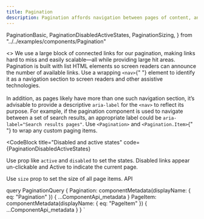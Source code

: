 ```yaml
---
title: Pagination
description: Pagination affords navigation between pages of content, and it highlights which page is currently in view.
---
```


  PaginationBasic,
  PaginationDisabledActiveStates,
  PaginationSizing,
} from "../../examples/components/Pagination"

<Overview>
  <>
    We use a large block of connected links for our pagination, making links
    hard to miss and easily scalable—all while providing large hit areas.
    Pagination is built with list HTML elements so screen readers can announce
    the number of available links. Use a wrapping <code>&lt;nav&gt;</code>{" "}
    element to identify it as a navigation section to screen readers and other
    assistive technologies.
    <br />
    <br />
    In addition, as pages likely have more than one such navigation section, it’s
    advisable to provide a descriptive <code>aria-label</code> for the
    <code>&lt;nav&gt;</code> to reflect its purpose. For example, if the
    pagination component is used to navigate between a set of search results, an
    appropriate label could be <code>aria-label="Search results pages"</code>.
  </>
</Overview>

<CodeBlock title="Example" code={PaginationBasic}>
  Use <code>&lt;Pagination&gt;</code> and <code>&lt;Pagination.Item&gt;</code>{" "}
  to wrap any custom paging items.
</CodeBlock>

<CodeBlock
  title="Disabled and active states"
  code={PaginationDisabledActiveStates}
>
  Use prop like <code>active</code> and <code>disabled</code> to set the states.
  Disabled links appear un-clickable and Active to indicate the current page.
</CodeBlock>

<CodeBlock title="Pagination Sizing" code={PaginationSizing}>
  Use <code>size</code> prop to set the size of all page items.
</CodeBlock>

<LinkedHeading h="2" id="pagination-api" className="h1">
  API
</LinkedHeading>
<ComponentApi metadata={props.data.Pagination} />
<ComponentApi metadata={props.data.PageItem} />

  query PaginationQuery {
    Pagination: componentMetadata(displayName: { eq: "Pagination" }) {
      ...ComponentApi_metadata
    }
    PageItem: componentMetadata(displayName: { eq: "PageItem" }) {
      ...ComponentApi_metadata
    }
  }
`
